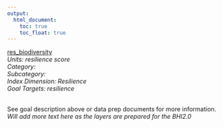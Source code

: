 ```yaml
---
output:
  html_document:
    toc: true
    toc_float: true
---
```


[res_biodiversity](https://github.com/OHI-Science/bhi/blob/master/baltic/layers/res_biodiversity_bhi2015.csv)\
*Units: resilience score*\
*Category:*\
*Subcategory:*\
*Index Dimension: Resilience*\
*Goal Targets: resilience*\
<br>

See goal description above or data prep documents for more information.\
*Will add more text here as the layers are prepared for the BHI2.0*



<br>

